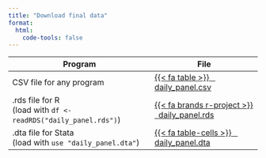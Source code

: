 ```yaml
---
title: "Download final data"
format:
  html:
    code-tools: false
---
```


<table class="table">
  <thead>
    <tr>
      <th scope="col">Program</th>
      <th scope="col">File</th>
    </tr>
  </thead>
  <tbody>
    <tr>
      <td>CSV file for any program</td>
      <td><a class="btn btn-primary" target="_blank" href="data/daily_panel.csv">{{< fa table >}} &ensp;<span class="font-monospace">daily_panel.csv</span></a></td>
    </tr>
    <tr>
      <td><span class="font-monospace">.rds</span> file for R<br><span class="small">(load with `df <- readRDS("daily_panel.rds")`)</small></td>
      <td><a class="btn btn-primary" target="_blank" href="data/daily_panel.rds">{{< fa brands r-project >}} &ensp;<span class="font-monospace">daily_panel.rds</span></a></td>
    </tr>
    <tr>
      <td><span class="font-monospace">.dta</span> file for Stata<br><span class="small">(load with `use "daily_panel.dta"`)</small></td>
      <td><a class="btn btn-primary" target="_blank" href="data/daily_panel.dta">{{< fa table-cells >}} &ensp;<span class="font-monospace">daily_panel.dta</span></a></td>
    </tr>
  </tbody>
</table>
